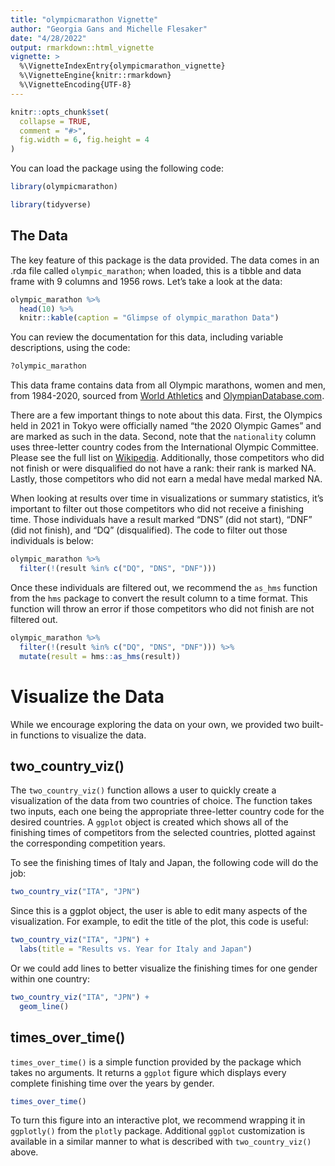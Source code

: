 ```yaml
---
title: "olympicmarathon Vignette"
author: "Georgia Gans and Michelle Flesaker"
date: "4/28/2022"
output: rmarkdown::html_vignette
vignette: >
  %\VignetteIndexEntry{olympicmarathon_vignette}
  %\VignetteEngine{knitr::rmarkdown}
  %\VignetteEncoding{UTF-8}
---
```


```r
knitr::opts_chunk$set(
  collapse = TRUE,
  comment = "#>",
  fig.width = 6, fig.height = 4
)
```

You can load the package using the following code:

```r
library(olympicmarathon)
```

```r
library(tidyverse)
```


## The Data

The key feature of this package is the data provided. The data comes in an .rda file called `olympic_marathon`; when loaded, this is a tibble and data frame with 9 columns and 1956 rows. Let's take a look at the data:

```r
olympic_marathon %>%
  head(10) %>%
  knitr::kable(caption = "Glimpse of olympic_marathon Data")
```

You can review the documentation for this data, including variable descriptions, using the code:

```r
?olympic_marathon
```

This data frame contains data from all Olympic marathons, women and men, from 1984-2020, sourced from [World Athletics](https://www.worldathletics.org/) and [OlympianDatabase.com](https://www.olympiandatabase.com/index.php?id=417&L=1). 

There are a few important things to note about this data. First, the Olympics held in 2021 in Tokyo were officially named "the 2020 Olympic Games" and are marked as such in the data. Second, note that the `nationality` column uses three-letter country codes from the International Olympic Committee. Please see the full list on [Wikipedia](https://en.wikipedia.org/wiki/List_of_IOC_country_codes). Additionally, those competitors who did not finish or were disqualified do not have a rank: their rank is marked NA. Lastly, those competitors who did not earn a medal have medal marked NA.

When looking at results over time in visualizations or summary statistics, it's important to filter out those competitors who did not receive a finishing time. Those individuals have a result marked "DNS" (did not start), "DNF" (did not finish), and "DQ" (disqualified). The code to filter out those individuals is below:

```r
olympic_marathon %>%
  filter(!(result %in% c("DQ", "DNS", "DNF")))
```

Once these individuals are filtered out, we recommend the `as_hms` function from the `hms` package to convert the result column to a time format. This function will throw an error if those competitors who did not finish are not filtered out. 

```r
olympic_marathon %>%
  filter(!(result %in% c("DQ", "DNS", "DNF"))) %>%
  mutate(result = hms::as_hms(result))
```

# Visualize the Data

While we encourage exploring the data on your own, we provided two built-in functions to visualize the data.

## two_country_viz()

The `two_country_viz()` function allows a user to quickly create a visualization of the data from two countries of choice. The function takes two inputs, each one being the appropriate three-letter country code for the desired countries. A `ggplot` object is created which shows all of the finishing times of competitors from the selected countries, plotted against the corresponding competition years.

To see the finishing times of Italy and Japan, the following code will do the job:

```r
two_country_viz("ITA", "JPN")
```

Since this is a ggplot object, the user is able to edit many aspects of the visualization. For example, to edit the title of the plot, this code is useful:

```r
two_country_viz("ITA", "JPN") +
  labs(title = "Results vs. Year for Italy and Japan")
```

Or we could add lines to better visualize the finishing times for one gender within one country:

```r
two_country_viz("ITA", "JPN") +
  geom_line()
```


## times_over_time()

`times_over_time()` is a simple function provided by the package which takes no arguments. It returns a `ggplot` figure which displays every complete finishing time over the years by gender. 

```r
times_over_time()
```

To turn this figure into an interactive plot, we recommend wrapping it in `ggplotly()` from the `plotly` package. Additional `ggplot` customization is available in a similar manner to what is described with `two_country_viz()` above.


